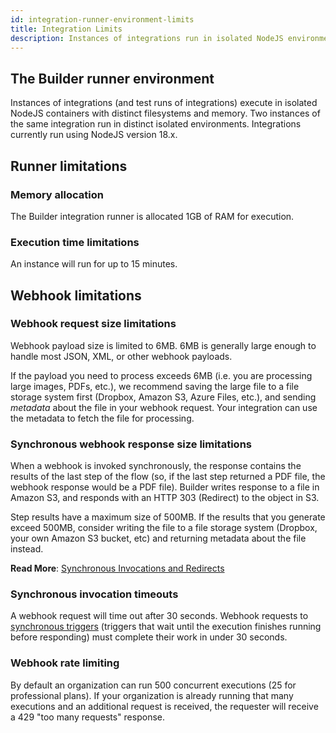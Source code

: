 ```yaml
---
id: integration-runner-environment-limits
title: Integration Limits
description: Instances of integrations run in isolated NodeJS environments. This page details those environments along with execution limits.
---
```


## The Builder runner environment

Instances of integrations (and test runs of integrations) execute in isolated NodeJS containers with distinct filesystems and memory.
Two instances of the same integration run in distinct isolated environments.
Integrations currently run using NodeJS version 18.x.

## Runner limitations

### Memory allocation

The Builder integration runner is allocated 1GB of RAM for execution.

### Execution time limitations

An instance will run for up to 15 minutes.

## Webhook limitations

### Webhook request size limitations

Webhook payload size is limited to 6MB.
6MB is generally large enough to handle most JSON, XML, or other webhook payloads.

If the payload you need to process exceeds 6MB (i.e. you are processing large images, PDFs, etc.), we recommend saving the large file to a file storage system first (Dropbox, Amazon S3, Azure Files, etc.), and sending _metadata_ about the file in your webhook request.
Your integration can use the metadata to fetch the file for processing.

### Synchronous webhook response size limitations

When a webhook is invoked synchronously, the response contains the results of the last step of the flow (so, if the last step returned a PDF file, the webhook response would be a PDF file).
Builder writes response to a file in Amazon S3, and responds with an HTTP 303 (Redirect) to the object in S3.

Step results have a maximum size of 500MB.
If the results that you generate exceed 500MB, consider writing the file to a file storage system (Dropbox, your own Amazon S3 bucket, etc) and returning metadata about the file instead.

**Read More**: [Synchronous Invocations and Redirects](/self-managed/composer/builder/integration-triggers.mdx#synchronous-invocations-and-redirects)

### Synchronous invocation timeouts

A webhook request will time out after 30 seconds.
Webhook requests to [synchronous triggers](/self-managed/composer/builder/integration-triggers.mdx/#synchronous-and-asynchronous-integrations) (triggers that wait until the execution finishes running before responding) must complete their work in under 30 seconds.

### Webhook rate limiting

By default an organization can run 500 concurrent executions (25 for professional plans).
If your organization is already running that many executions and an additional request is received, the requester will receive a 429 "too many requests" response.
